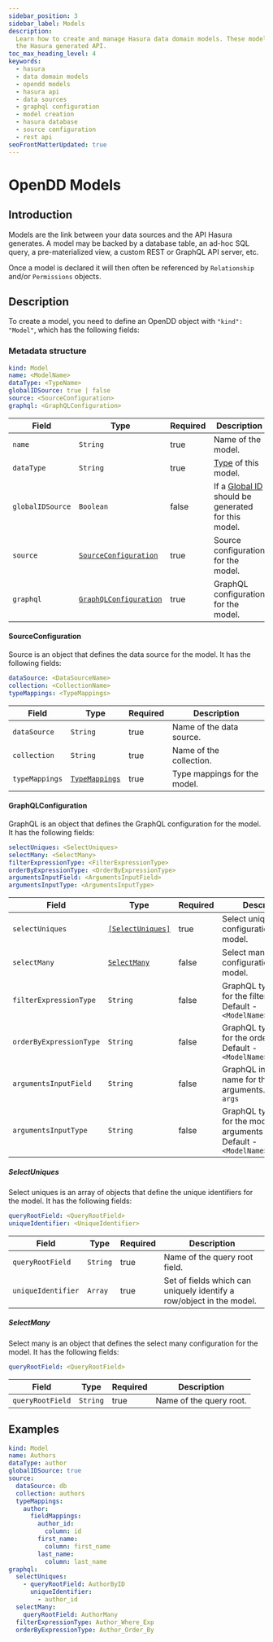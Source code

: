 ```yaml
---
sidebar_position: 3
sidebar_label: Models
description:
  Learn how to create and manage Hasura data domain models. These models are crucial links between your data sources and
  the Hasura generated API.
toc_max_heading_level: 4
keywords:
  - hasura
  - data domain models
  - opendd models
  - hasura api
  - data sources
  - graphql configuration
  - model creation
  - hasura database
  - source configuration
  - rest api
seoFrontMatterUpdated: true
---
```


# OpenDD Models

## Introduction

Models are the link between your data sources and the API Hasura generates. A model may be backed by a database table,
an ad-hoc SQL query, a pre-materialized view, a custom REST or GraphQL API server, etc.

Once a model is declared it will then often be referenced by `Relationship` and/or `Permissions` objects.

## Description

To create a model, you need to define an OpenDD object with `"kind": "Model"`, which has the following fields:

### Metadata structure

```yaml
kind: Model
name: <ModelName>
dataType: <TypeName>
globalIDSource: true | false
source: <SourceConfiguration>
graphql: <GraphQLConfiguration>
```

| Field            | Type                                                               | Required | Description                                                           |
| ---------------- | ------------------------------------------------------------------ | -------- | --------------------------------------------------------------------- |
| `name`           | `String`                                                           | true     | Name of the model.                                                    |
| `dataType`       | `String`                                                           | true     | [Type](/data-domain-modeling/types.mdx) of this model.                |
| `globalIDSource` | `Boolean`                                                          | false    | If a [Global ID](./global-id.mdx) should be generated for this model. |
| `source`         | [`SourceConfiguration`](/data-domain-modeling/models.mdx/#source)  | true     | Source configuration for the model.                                   |
| `graphql`        | [`GraphQLConfiguration`](data-domain-modeling/models.mdx/#graphql) | true     | GraphQL configuration for the model.                                  |

#### SourceConfiguration

Source is an object that defines the data source for the model. It has the following fields:

```yaml
dataSource: <DataSourceName>
collection: <CollectionName>
typeMappings: <TypeMappings>
```

| Field          | Type                                               | Required | Description                  |
|----------------|----------------------------------------------------|----------|------------------------------|
| `dataSource`   | `String`                                           | true     | Name of the data source.     |
| `collection`   | `String`                                           | true     | Name of the collection.      |
| `typeMappings` | [`TypeMappings`](./common-syntax.mdx#typemappings) | true     | Type mappings for the model. |

#### GraphQLConfiguration

GraphQL is an object that defines the GraphQL configuration for the model. It has the following fields:

```yaml
selectUniques: <SelectUniques>
selectMany: <SelectMany>
filterExpressionType: <FilterExpressionType>
orderByExpressionType: <OrderByExpressionType>
argumentsInputField: <ArgumentsInputField>
argumentsInputType: <ArgumentsInputType>
```

| Field                   | Type                                | Required | Description                                                                        |
| ----------------------- | ----------------------------------- | -------- | ---------------------------------------------------------------------------------- |
| `selectUniques`         | [`[SelectUniques]`](#selectuniques) | true     | Select uniques configuration for the model.                                        |
| `selectMany`            | [`SelectMany`](#selectmany)         | false    | Select many configuration for the model.                                           |
| `filterExpressionType`  | `String`                            | false    | GraphQL type name for the filter input. Default - `<ModelName>_bool_exp`           |
| `orderByExpressionType` | `String`                            | false    | GraphQL type name for the order by input. Default - `<ModelName>_order_by`         |
| `argumentsInputField`   | `String`                            | false    | GraphQL input field name for the model arguments. Default - `args`                 |
| `argumentsInputType`    | `String`                            | false    | GraphQL type name for the model arguments input. Default - `<ModelName>_arguments` |

##### SelectUniques

Select uniques is an array of objects that define the unique identifiers for the model. It has the following fields:

```yaml
queryRootField: <QueryRootField>
uniqueIdentifier: <UniqueIdentifier>
```

| Field              | Type     | Required | Description                                                          |
| ------------------ | -------- | -------- | -------------------------------------------------------------------- |
| `queryRootField`   | `String` | true     | Name of the query root field.                                        |
| `uniqueIdentifier` | `Array`  | true     | Set of fields which can uniquely identify a row/object in the model. |

##### SelectMany

Select many is an object that defines the select many configuration for the model. It has the following fields:

```yaml
queryRootField: <QueryRootField>
```

| Field            | Type     | Required | Description             |
| ---------------- | -------- | -------- | ----------------------- |
| `queryRootField` | `String` | true     | Name of the query root. |

## Examples

```yaml
kind: Model
name: Authors
dataType: author
globalIDSource: true
source:
  dataSource: db
  collection: authors
  typeMappings:
    author:
      fieldMappings:
        author_id:
          column: id
        first_name:
          column: first_name
        last_name:
          column: last_name
graphql:
  selectUniques:
    - queryRootField: AuthorByID
      uniqueIdentifier:
        - author_id
  selectMany:
    queryRootField: AuthorMany
  filterExpressionType: Author_Where_Exp
  orderByExpressionType: Author_Order_By
```
